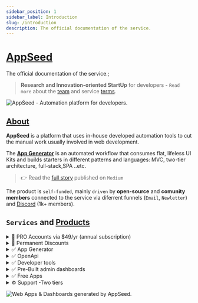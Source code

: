 ```yaml
---
sidebar_position: 1
sidebar_label: Introduction
slug: /introduction
description: The official documentation of the service.
---
```


# [AppSeed](https://appseed.us)

<SubHeading color="#25c2a0">The official documentation of the service.</SubHeading>;

> **Research and Innovation-oriented StartUp** for developers - `Read more` about the [team](https://appseed.us/about/) and service [terms](https://appseed.us/terms/).

![AppSeed - Automation platform for developers.](https://user-images.githubusercontent.com/51070104/204030603-db09a5f3-41ef-4cc4-8564-07abb9a64f53.png)

## [About](https://appseed.us/about/)

**AppSeed** is a platform that uses in-house developed automation tools to cut the manual work usually involved in web development.

The **[App Generator](https://appseed.us)** is an automated workflow that consumes flat, lifeless UI Kits and builds starters in different patterns and languages: MVC, two-tier architecture, full-stack,SPA ..etc.

> 👉 Read the [full story](https://medium.com/@appseed.us/appseed-2019-status-and-further-steps-7517dab886d4) published on `Medium`

The product is `self-funded`, mainly `driven` by **open-source** and **comunity members** connected to the service via diferrent funnels (`Email`, `Newletter`) and [Discord](https://discord.gg/fZC6hup) (1k+ members).

## `Services` and [Products](https://appseed.us/admin-dashboards/open-source/)

<details>
<summary>🚀 PRO Accounts via $49/yr (annual subscription)</summary>

- **40%OFF** applicable to `all products` & licenses
- **24/7** fast support via Email and `Discord`
- **Private Access** to all internal [tools](https://appseed.us/developer-tools/): [OpenAPI Editor](https://appseed.us/generator/openapi/),
  parsers and `generators`.

</details>

<details>
<summary>🎁 Permanent Discounts</summary>

- `Black PRO`, `Argon BS4 PRO`, `Gradient Able`

</details>
<details>
<summary>✅ App Generator </summary>

[App Generator](https://appseed.us/generator/)

- build full-stack apps (`free service`)

</details>
<details>
<summary>✅ OpenApi </summary>

[OpenApi](https://appseed.us/generator/openapi/)

- in-browser editor (`free service`)

</details>
<details>
<summary>✅ Developer tools</summary>

[Developer tools](https://appseed.us/developer-tools/)

- in-browser editor (`free service`)

</details>

<details>
<summary>✅ Pre-Built admin dashboards </summary>

- Pre-Built [admin dashboards](https://appseed.us/admin-dashboards/open-source/) of `Flask`, `Django`, [React](https://appseed.us/apps/react/) and `FastAPI`

</details>
<details>
<summary>✅ Free Apps</summary>

- [Free Apps](https://appseed.us/apps/free/) of `Flask`, `Django`, [React](https://appseed.us/apps/react/) and `FastAPI`

</details>

<details>
	<summary>⚙️ Support -Two tiers</summary>
	<div>
		{/* <div>This is the detailed content</div> */}
		<br />
		<details>
			<summary>Free</summary>✅ monday-friday, Email & Discord, 10-18 EET
		</details>
		<details>
			<summary>PRO</summary> ✅ <b>24/7</b> fast support 🚀, PRO accounts ONLY
		</details>
	</div>
</details>

<SupportPricing home="false" />

![Web Apps & Dashboards generated by AppSeed.](https://user-images.githubusercontent.com/51070104/204031133-d8825143-c061-4e44-b2b5-2a5ce36c0db1.png)
